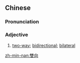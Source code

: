 {{also|双向}}
==Chinese==
{{zh-forms|s=双向}}

===Pronunciation===
{{zh-pron
|m=shuāngxiàng
|c=soeng1 hoeng3
|mn=siang-hiòng
|cat=a
}}

===Adjective===
{{zh-adj}}

# [[two-way]]; [[bidirectional]]; [[bilateral]]

[[zh-min-nan:雙向]]